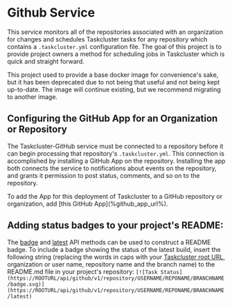 
<ReferenceLinks api exchanges logs />

# Github Service


This service monitors all of the repositories associated with an organization for changes and schedules Taskcluster tasks for any repository which contains a `.taskcluster.yml` configuration file.
The goal of this project is to provide project owners a method for scheduling jobs in Taskcluster which is quick and straight forward.

<Warning>
This project used to provide a base docker image for convenience's sake, but it has been deprecated due to not being that useful and not being kept up-to-date. The image will continue existing, but we recommend migrating to another image.
</Warning>

## Configuring the GitHub App for an Organization or Repository

The Taskcluster-GitHub service must be connected to a repository before it can begin processing that repository's `.taskcluster.yml`.
This connection is accomplished by installing a GitHub App on the repository.
Installing the app both connects the service to notifications about events on the repository, and grants it permission to post status, comments, and so on to the repository.

<SiteSpecific>
To add the App for this deployment of Taskcluster to a GitHub repository or organization, add [this GitHub App](%github_app_url%).
</SiteSpecific>

## Adding status badges to your project's README:

The [badge](/docs/reference/integrations/github/api#badge) and [latest](/docs/reference/integrations/github/api#latest) API methods can be used to construct a README badge.
To include a badge showing the status of the latest build, insert the following string (replacing the words in caps with your [Taskcluster root URL](/docs/manual/using/root-urls), organization or user name, repository name and the branch name) to the README.md file in your project's repository:
`[![Task Status](https://ROOTURL/api/github/v1/repository/USERNAME/REPONAME/BRANCHNAME/badge.svg)](https://ROOTURL/api/github/v1/repository/USERNAME/REPONAME/BRANCHNAME/latest)`

